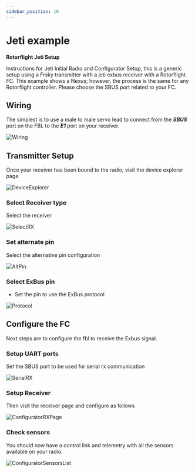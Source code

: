 ```yaml
---
sidebar_position: 10
---
```


# Jeti example 

**Rotorflight Jeti Setup**

Instructions for Jeti Initial Radio and Configurator Setup, this is a generic setup using a Frsky transmitter with a jeti exbus receiver with a Rotorflight FC. This example shows a Nexus; however, the process is the same for any Rotorflight controller. Please choose the SBUS port related to your FC.


## Wiring
The simplest is to use a male to male servo lead to connect from the ***SBUS*** port on the FBL to the ***E1*** port on your receiver.

![Wiring](./img/rx-wiring.png)

## Transmitter Setup
Once your receiver has been bound to the radio; visit the device explorer page.  

![DeviceExplorer](./img/rc-dv-explorer.png)  

### Select Receiver type
Select the receiver  

![SelectRX](./img/rx-select-rx.png)  

### Set alternate pin
Select the alternative pin configuration  

![AltPin](./img/rx-alt-pin.png)  

### Select ExBus pin
* Set the pin to use the ExBus protocol  

![Protocol](./img/rx-set-protocol.png)  

## Configure the FC
Next steps are to configure the fbl to receive the Exbus signal.

### Setup UART ports
Set the SBUS port to be used for serial rx communication

![SerialRX](./img/serialrx.png)

### Setup Receiver 
Then visit the receiver page and configure as follows

![ConfiguratorRXPage](./img/receiver.png)

### Check sensors
You should now have a control link and telemetry with all the sensors available on your radio.

![ConfiguratorSensorsList](./img/sensors-list.png)